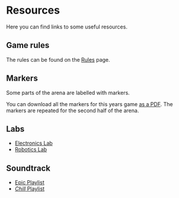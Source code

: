 # Resources

Here you can find links to some useful resources.

## Game rules

The rules can be found on the [Rules](/rules) page.

## Markers

Some parts of the arena are labelled with markers.

You can download all the markers for this years game [as a PDF](../assets/resources/tin-can-rally-markers.pdf).
The markers are repeated for the second half of the arena.

## Labs

-   [Electronics Lab](https://drive.google.com/file/d/1pIafhDtG5cz1nZ2WDHvsBJ-Ut5q9r7cg/view)
-   [Robotics Lab](https://drive.google.com/file/d/14edcQXiFV1KqyJvITvK867EyJrfNyGbj/view)

## Soundtrack

- [Epic Playlist](https://open.spotify.com/playlist/4ddfuLJGBW3ZlO8cqV8SKr)
- [_Chill_ Playlist](https://open.spotify.com/playlist/5zW9nMrPhv7c6F0Nh1i0UK)
